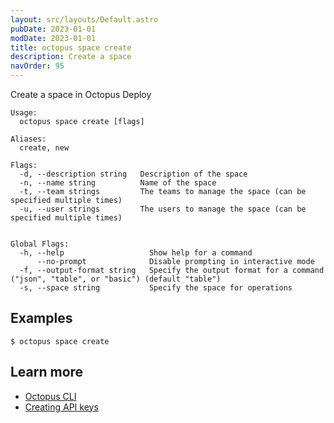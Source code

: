```yaml
---
layout: src/layouts/Default.astro
pubDate: 2023-01-01
modDate: 2023-01-01
title: octopus space create
description: Create a space
navOrder: 95
---
```


Create a space in Octopus Deploy

```
Usage:
  octopus space create [flags]

Aliases:
  create, new

Flags:
  -d, --description string   Description of the space
  -n, --name string          Name of the space
  -t, --team strings         The teams to manage the space (can be specified multiple times)
  -u, --user strings         The users to manage the space (can be specified multiple times)


Global Flags:
  -h, --help                   Show help for a command
      --no-prompt              Disable prompting in interactive mode
  -f, --output-format string   Specify the output format for a command ("json", "table", or "basic") (default "table")
  -s, --space string           Specify the space for operations

```

## Examples

<SamplesInstance />

```
$ octopus space create
```

## Learn more

- [Octopus CLI](/docs/octopus-rest-api/cli)
- [Creating API keys](/docs/octopus-rest-api/how-to-create-an-api-key)